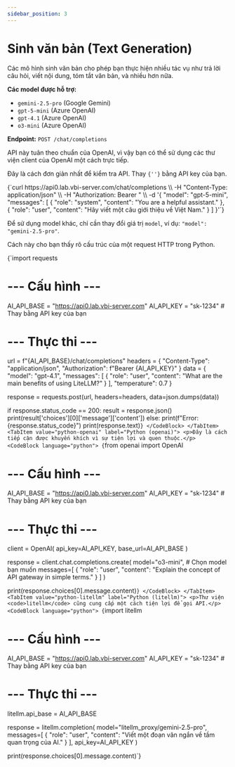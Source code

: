 ```yaml
---
sidebar_position: 3
---
```


# Sinh văn bản (Text Generation)


Các mô hình sinh văn bản cho phép bạn thực hiện nhiều tác vụ như trả lời câu hỏi, viết nội dung, tóm tắt văn bản, và nhiều hơn nữa.

**Các model được hỗ trợ:**
- `gemini-2.5-pro` (Google Gemini)
- `gpt-5-mini` (Azure OpenAI)
- `gpt-4.1` (Azure OpenAI)
- `o3-mini` (Azure OpenAI)

**Endpoint:** `POST /chat/completions`

API này tuân theo chuẩn của OpenAI, vì vậy bạn có thể sử dụng các thư viện client của OpenAI một cách trực tiếp.

<Tabs>
  <TabItem value="curl" label="curl">
    <p>Đây là cách đơn giản nhất để kiểm tra API. Thay <code>{'<your_api_key>'}</code> bằng API key của bạn.</p>
    <CodeBlock language="bash">
    {`curl https://api0.lab.vbi-server.com/chat/completions \\
  -H "Content-Type: application/json" \\
  -H "Authorization: Bearer <your_api_key>" \\
  -d '{
    "model": "gpt-5-mini",
    "messages": [
      {
        "role": "system",
        "content": "You are a helpful assistant."
      },
      {
        "role": "user",
        "content": "Hãy viết một câu giới thiệu về Việt Nam."
      }
    ]
  }'`}
    </CodeBlock>
    <p>Để sử dụng model khác, chỉ cần thay đổi giá trị <code>model</code>, ví dụ: <code>"model": "gemini-2.5-pro"</code>.</p>
  </TabItem>
  <TabItem value="python-requests" label="Python (requests)">
    <p>Cách này cho bạn thấy rõ cấu trúc của một request HTTP trong Python.</p>
    <CodeBlock language="python">
    {`import requests

# --- Cấu hình ---
AI_API_BASE = "https://api0.lab.vbi-server.com"
AI_API_KEY = "sk-1234" # Thay bằng API key của bạn

# --- Thực thi ---
url = f"{AI_API_BASE}/chat/completions"
headers = {
    "Content-Type": "application/json",
    "Authorization": f"Bearer {AI_API_KEY}"
}
data = {
    "model": "gpt-4.1",
    "messages": [
        {
            "role": "user",
            "content": "What are the main benefits of using LiteLLM?"
        }
    ],
    "temperature": 0.7
}

response = requests.post(url, headers=headers, data=json.dumps(data))

if response.status_code == 200:
    result = response.json()
    print(result['choices'][0]['message']['content'])
else:
    print(f"Error: {response.status_code}")
    print(response.text)`}
    </CodeBlock>
  </TabItem>
  <TabItem value="python-openai" label="Python (openai)">
    <p>Đây là cách tiếp cận được khuyến khích vì sự tiện lợi và quen thuộc.</p>
    <CodeBlock language="python">
    {`from openai import OpenAI

# --- Cấu hình ---
AI_API_BASE = "https://api0.lab.vbi-server.com"
AI_API_KEY = "sk-1234" # Thay bằng API key của bạn

# --- Thực thi ---
client = OpenAI(
    api_key=AI_API_KEY,
    base_url=AI_API_BASE
)

response = client.chat.completions.create(
    model="o3-mini", # Chọn model bạn muốn
    messages=[
        {
            "role": "user",
            "content": "Explain the concept of API gateway in simple terms."
        }
    ]
)

print(response.choices[0].message.content)`}
    </CodeBlock>
  </TabItem>
  <TabItem value="python-litellm" label="Python (litellm)">
    <p>Thư viện <code>litellm</code> cũng cung cấp một cách tiện lợi để gọi API.</p>
    <CodeBlock language="python">
    {`import litellm

# --- Cấu hình ---
AI_API_BASE = "https://api0.lab.vbi-server.com"
AI_API_KEY = "sk-1234" # Thay bằng API key của bạn

# --- Thực thi ---
litellm.api_base = AI_API_BASE

response = litellm.completion(
    model="litellm_proxy/gemini-2.5-pro",
    messages=[
        {
            "role": "user",
            "content": "Viết một đoạn văn ngắn về tầm quan trọng của AI."
        }
    ],
    api_key=AI_API_KEY
)

print(response.choices[0].message.content)`}
    </CodeBlock>
  </TabItem>
</Tabs>
